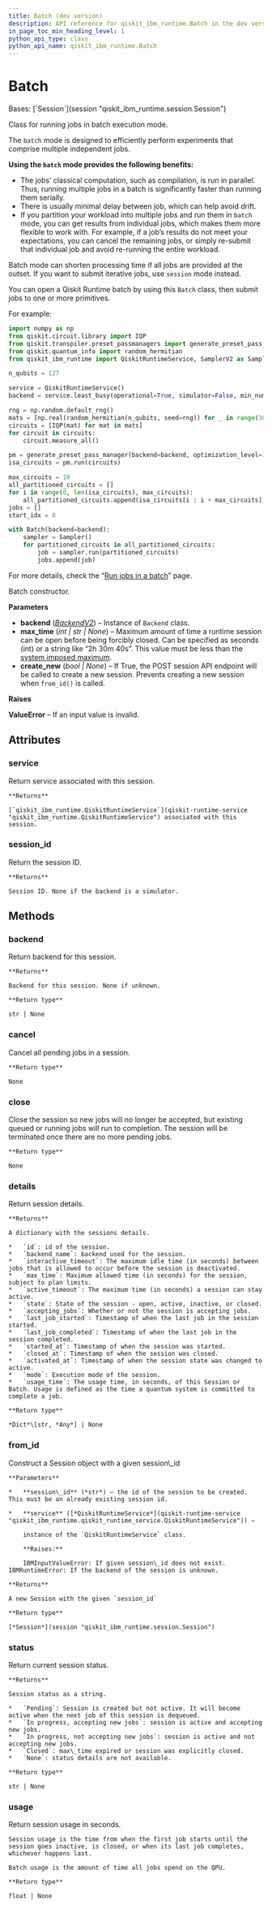 ```yaml
---
title: Batch (dev version)
description: API reference for qiskit_ibm_runtime.Batch in the dev version of qiskit-ibm-runtime
in_page_toc_min_heading_level: 1
python_api_type: class
python_api_name: qiskit_ibm_runtime.Batch
---
```


# Batch

<Class id="qiskit_ibm_runtime.Batch" isDedicatedPage={true} github="https://github.com/Qiskit/qiskit-ibm-runtime/tree/main/qiskit_ibm_runtime/batch.py#L23-L118" signature="Batch(backend, max_time=None, *, create_new=True)" modifiers="class">
  Bases: [`Session`](session "qiskit_ibm_runtime.session.Session")

  Class for running jobs in batch execution mode.

  The `batch` mode is designed to efficiently perform experiments that comprise multiple independent jobs.

  **Using the `batch` mode provides the following benefits:**

  *   The jobs’ classical computation, such as compilation, is run in parallel. Thus, running multiple jobs in a batch is significantly faster than running them serially.
  *   There is usually minimal delay between job, which can help avoid drift.
  *   If you partition your workload into multiple jobs and run them in `batch` mode, you can get results from individual jobs, which makes them more flexible to work with. For example, if a job’s results do not meet your expectations, you can cancel the remaining jobs, or simply re-submit that individual job and avoid re-running the entire workload.

  Batch mode can shorten processing time if all jobs are provided at the outset. If you want to submit iterative jobs, use `session` mode instead.

  You can open a Qiskit Runtime batch by using this `Batch` class, then submit jobs to one or more primitives.

  For example:

  ```python
  import numpy as np
  from qiskit.circuit.library import IQP
  from qiskit.transpiler.preset_passmanagers import generate_preset_pass_manager
  from qiskit.quantum_info import random_hermitian
  from qiskit_ibm_runtime import QiskitRuntimeService, SamplerV2 as Sampler, Batch

  n_qubits = 127

  service = QiskitRuntimeService()
  backend = service.least_busy(operational=True, simulator=False, min_num_qubits=n_qubits)

  rng = np.random.default_rng()
  mats = [np.real(random_hermitian(n_qubits, seed=rng)) for _ in range(30)]
  circuits = [IQP(mat) for mat in mats]
  for circuit in circuits:
      circuit.measure_all()

  pm = generate_preset_pass_manager(backend=backend, optimization_level=1)
  isa_circuits = pm.run(circuits)

  max_circuits = 10
  all_partitioned_circuits = []
  for i in range(0, len(isa_circuits), max_circuits):
      all_partitioned_circuits.append(isa_circuits[i : i + max_circuits])
  jobs = []
  start_idx = 0

  with Batch(backend=backend):
      sampler = Sampler()
      for partitioned_circuits in all_partitioned_circuits:
          job = sampler.run(partitioned_circuits)
          jobs.append(job)
  ```

  For more details, check the “[Run jobs in a batch](/docs/guides/run-jobs-batch)” page.

  Batch constructor.

  **Parameters**

  *   **backend** ([*BackendV2*](/docs/api/qiskit/qiskit.providers.BackendV2 "(in Qiskit v2.1)")) – Instance of `Backend` class.
  *   **max\_time** (*int | str | None*) – Maximum amount of time a runtime session can be open before being forcibly closed. Can be specified as seconds (int) or a string like “2h 30m 40s”. This value must be less than the [system imposed maximum](/docs/guides/max-execution-time).
  *   **create\_new** (*bool | None*) – If True, the POST session API endpoint will be called to create a new session. Prevents creating a new session when `from_id()` is called.

  **Raises**

  **ValueError** – If an input value is invalid.

  ## Attributes

  ### service

  <Attribute id="qiskit_ibm_runtime.Batch.service">
    Return service associated with this session.

    **Returns**

    [`qiskit_ibm_runtime.QiskitRuntimeService`](qiskit-runtime-service "qiskit_ibm_runtime.QiskitRuntimeService") associated with this session.
  </Attribute>

  ### session\_id

  <Attribute id="qiskit_ibm_runtime.Batch.session_id">
    Return the session ID.

    **Returns**

    Session ID. None if the backend is a simulator.
  </Attribute>

  ## Methods

  ### backend

  <Function id="qiskit_ibm_runtime.Batch.backend" github="https://github.com/Qiskit/qiskit-ibm-runtime/tree/main/qiskit_ibm_runtime/session.py#L207-L215" signature="backend()">
    Return backend for this session.

    **Returns**

    Backend for this session. None if unknown.

    **Return type**

    str | None
  </Function>

  ### cancel

  <Function id="qiskit_ibm_runtime.Batch.cancel" github="https://github.com/Qiskit/qiskit-ibm-runtime/tree/main/qiskit_ibm_runtime/session.py#L193-L197" signature="cancel()">
    Cancel all pending jobs in a session.

    **Return type**

    None
  </Function>

  ### close

  <Function id="qiskit_ibm_runtime.Batch.close" github="https://github.com/Qiskit/qiskit-ibm-runtime/tree/main/qiskit_ibm_runtime/session.py#L199-L205" signature="close()">
    Close the session so new jobs will no longer be accepted, but existing queued or running jobs will run to completion. The session will be terminated once there are no more pending jobs.

    **Return type**

    None
  </Function>

  ### details

  <Function id="qiskit_ibm_runtime.Batch.details" github="https://github.com/Qiskit/qiskit-ibm-runtime/tree/main/qiskit_ibm_runtime/session.py#L260-L304" signature="details()">
    Return session details.

    **Returns**

    A dictionary with the sessions details.

    *   `id`: id of the session.
    *   `backend_name`: backend used for the session.
    *   `interactive_timeout`: The maximum idle time (in seconds) between jobs that is allowed to occur before the session is deactivated.
    *   `max_time`: Maximum allowed time (in seconds) for the session, subject to plan limits.
    *   `active_timeout`: The maximum time (in seconds) a session can stay active.
    *   `state`: State of the session - open, active, inactive, or closed.
    *   `accepting_jobs`: Whether or not the session is accepting jobs.
    *   `last_job_started`: Timestamp of when the last job in the session started.
    *   `last_job_completed`: Timestamp of when the last job in the session completed.
    *   `started_at`: Timestamp of when the session was started.
    *   `closed_at`: Timestamp of when the session was closed.
    *   `activated_at`: Timestamp of when the session state was changed to active.
    *   `mode`: Execution mode of the session.
    *   `usage_time`: The usage time, in seconds, of this Session or Batch. Usage is defined as the time a quantum system is committed to complete a job.

    **Return type**

    *Dict*\[str, *Any*] | None
  </Function>

  ### from\_id

  <Function id="qiskit_ibm_runtime.Batch.from_id" github="https://github.com/Qiskit/qiskit-ibm-runtime/tree/main/qiskit_ibm_runtime/session.py#L324-L377" signature="from_id(session_id, service)" modifiers="classmethod">
    Construct a Session object with a given session\_id

    **Parameters**

    *   **session\_id** (*str*) – the id of the session to be created. This must be an already existing session id.

    *   **service** ([*QiskitRuntimeService*](qiskit-runtime-service "qiskit_ibm_runtime.qiskit_runtime_service.QiskitRuntimeService")) –

        instance of the `QiskitRuntimeService` class.

        **Raises:**

        IBMInputValueError: If given session\_id does not exist. IBMRuntimeError: If the backend of the session is unknown.

    **Returns**

    A new Session with the given `session_id`

    **Return type**

    [*Session*](session "qiskit_ibm_runtime.session.Session")
  </Function>

  ### status

  <Function id="qiskit_ibm_runtime.Batch.status" github="https://github.com/Qiskit/qiskit-ibm-runtime/tree/main/qiskit_ibm_runtime/session.py#L217-L242" signature="status()">
    Return current session status.

    **Returns**

    Session status as a string.

    *   `Pending`: Session is created but not active. It will become active when the next job of this session is dequeued.
    *   `In progress, accepting new jobs`: session is active and accepting new jobs.
    *   `In progress, not accepting new jobs`: session is active and not accepting new jobs.
    *   `Closed`: max\_time expired or session was explicitly closed.
    *   `None`: status details are not available.

    **Return type**

    str | None
  </Function>

  ### usage

  <Function id="qiskit_ibm_runtime.Batch.usage" github="https://github.com/Qiskit/qiskit-ibm-runtime/tree/main/qiskit_ibm_runtime/session.py#L244-L258" signature="usage()">
    Return session usage in seconds.

    Session usage is the time from when the first job starts until the session goes inactive, is closed, or when its last job completes, whichever happens last.

    Batch usage is the amount of time all jobs spend on the QPU.

    **Return type**

    float | None
  </Function>
</Class>


